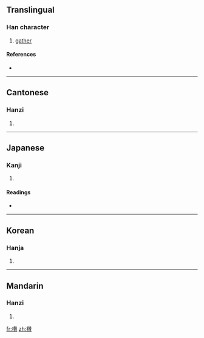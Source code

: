 ==Translingual==

===Han character===
{{Han char|rn=75|rad=木|as=19|sn=23|four=4498<sub>6</sub>|canj=木竹山金 (DHUC)}}

# [[gather]]

====References====
* {{Han ref|kx=0563.340|dkj=15943|dj=0953.030|hdz=21324.120|uh=6B11|ud=27409|bh=F7E0|bd=63456}}

----

==Cantonese==

===Hanzi===
{{yue-hanzi|jyut=|y=chyun4, jaan2}}

# {{defn|Cantonese|sort=木19}}

----

==Japanese==

===Kanji===
{{ja-kanji|grade=|rs=木19}}

# {{defn|Japanese|sort=木19}}

====Readings====
* {{ja-readings|on=[[さん]] (san), [[ざん]] (zan)|kun=[[つえ]] (tsue)}}

----

==Korean==

===Hanja===
{{ko-hanja|hangeul=찬|eumhun=|rv=chan|mr=ch'an|y=chan}}

# {{defn|Korean|sort=木19}}

----

==Mandarin==

===Hanzi===
{{cmn-hanzi|pin=[[zàn]] ([[zan4]]), [[zhú]] ([[zhu2]])|wg=tsan<sup>4</sup>, chu<sup>2</sup>}}

# {{defn|Mandarin|sort=木19}}

[[fr:欑]]
[[zh:欑]]